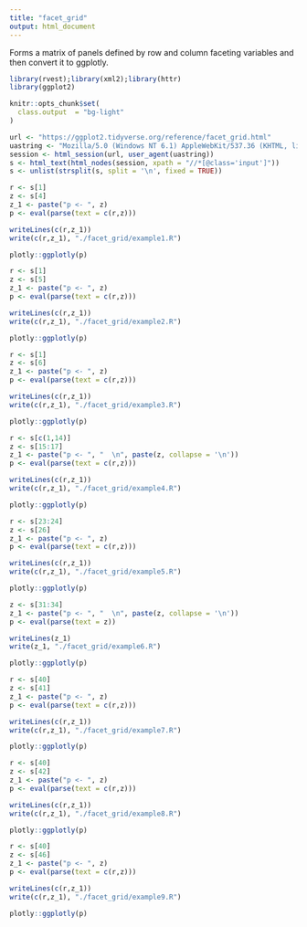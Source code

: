 ```yaml
---
title: "facet_grid"
output: html_document
---
```


Forms a matrix of panels defined by row and column faceting variables and then convert it to ggplotly.

```r
library(rvest);library(xml2);library(httr)
library(ggplot2)

knitr::opts_chunk$set(
  class.output  = "bg-light"
)
```

```r
url <- "https://ggplot2.tidyverse.org/reference/facet_grid.html"
uastring <- "Mozilla/5.0 (Windows NT 6.1) AppleWebKit/537.36 (KHTML, like Gecko) Chrome/88.0.4324.190 Safari/537.36"
session <- html_session(url, user_agent(uastring))
s <- html_text(html_nodes(session, xpath = "//*[@class='input']"))
s <- unlist(strsplit(s, split = '\n', fixed = TRUE))
```

```r
r <- s[1]
z <- s[4]
z_1 <- paste("p <- ", z)
p <- eval(parse(text = c(r,z)))
```

```r
writeLines(c(r,z_1))
write(c(r,z_1), "./facet_grid/example1.R")
```

```r
plotly::ggplotly(p)
```

```r
r <- s[1]
z <- s[5]
z_1 <- paste("p <- ", z)
p <- eval(parse(text = c(r,z)))
```

```r
writeLines(c(r,z_1))
write(c(r,z_1), "./facet_grid/example2.R")
```

```r
plotly::ggplotly(p)
```

```r
r <- s[1]
z <- s[6]
z_1 <- paste("p <- ", z)
p <- eval(parse(text = c(r,z)))
```

```r
writeLines(c(r,z_1))
write(c(r,z_1), "./facet_grid/example3.R")
```

```r
plotly::ggplotly(p)
```

```r
r <- s[c(1,14)]
z <- s[15:17]
z_1 <- paste("p <- ", "  \n", paste(z, collapse = '\n'))
p <- eval(parse(text = c(r,z)))
```

```r
writeLines(c(r,z_1))
write(c(r,z_1), "./facet_grid/example4.R")
```

```r
plotly::ggplotly(p)
```

```r
r <- s[23:24]
z <- s[26]
z_1 <- paste("p <- ", z)
p <- eval(parse(text = c(r,z)))
```

```r
writeLines(c(r,z_1))
write(c(r,z_1), "./facet_grid/example5.R")
```

```r
plotly::ggplotly(p)
```

```r
z <- s[31:34]
z_1 <- paste("p <- ", "  \n", paste(z, collapse = '\n'))
p <- eval(parse(text = z))
```

```r
writeLines(z_1)
write(z_1, "./facet_grid/example6.R")
```

```r
plotly::ggplotly(p)
```

```r
r <- s[40]
z <- s[41]
z_1 <- paste("p <- ", z)
p <- eval(parse(text = c(r,z)))
```

```r
writeLines(c(r,z_1))
write(c(r,z_1), "./facet_grid/example7.R")
```

```r
plotly::ggplotly(p)
```

```r
r <- s[40]
z <- s[42]
z_1 <- paste("p <- ", z)
p <- eval(parse(text = c(r,z)))
```

```r
writeLines(c(r,z_1))
write(c(r,z_1), "./facet_grid/example8.R")
```

```r
plotly::ggplotly(p)
```

```r
r <- s[40]
z <- s[46]
z_1 <- paste("p <- ", z)
p <- eval(parse(text = c(r,z)))
```

```r
writeLines(c(r,z_1))
write(c(r,z_1), "./facet_grid/example9.R")
```

```r
plotly::ggplotly(p)
```





